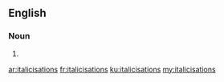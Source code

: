 ==English==

===Noun===
{{head|en|plural}}

# {{plural of|italicisation|lang=en}}

[[ar:italicisations]]
[[fr:italicisations]]
[[ku:italicisations]]
[[my:italicisations]]